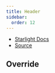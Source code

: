 ```yaml
---
title: Header
sidebar:
  order: 12
---
```


- [Starlight Docs](https://starlight.astro.build/reference/overrides/#header-1)
- [Source](https://github.com/withastro/starlight/blob/main/packages/starlight/components/Header.astro)


## Override

<Code code={Header} lang="astro" title="Header.astro" />
